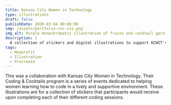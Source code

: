 ```yaml
---
title: Kansas City Women in Technology
type: illustrations
draft: false
publishDate: 2020-03-04 00:00:00
img: /assets/portfolio-cnc-css.png
img_alt: Purple monochromatic illustration of fruits and cocktail garnish items.
description: |
  A collection of stickers and digital illustrations to support KCWIT's Coding & Cocktails program.
tags:
  - Nonprofit
  - Illustration
  - Procreate
---
```



This was a collaboration with Kansas City Women in Technology. Their Coding & Cocktails program is a series of events dedicated to helping women learning how to code in a lively and supportive environment. These illustrations are for a collection of stickers that participants would receive upon completing each of their different coding sessions.

<ArtGallery featuredImgs="cnc" />